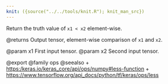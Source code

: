 ```yaml
---
knit: ({source("../../tools/knit.R"); knit_man_src})
---
```

Return the truth value of `x1 < x2` element-wise.

@returns
    Output tensor, element-wise comparison of `x1` and `x2`.

@param x1 First input tensor.
@param x2 Second input tensor.

@export
@family ops
@seealso
+ <https:/keras.io/keras_core/api/ops/numpy#less-function>
+ <https://www.tensorflow.org/api_docs/python/tf/keras/ops/less>
